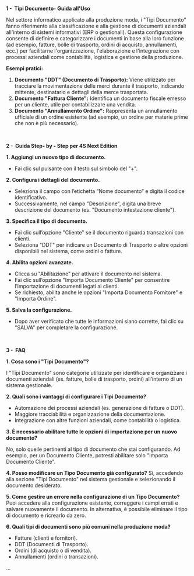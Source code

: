 **1 -  Tipi Documento- Guida all'Uso**

Nel settore informatico applicato alla produzione moda, i "Tipi Documento" fanno riferimento alla classificazione e alla gestione di documenti aziendali all'interno di sistemi informativi (ERP o gestionali). Questa configurazione consente di definire e categorizzare i documenti in base alla loro funzione (ad esempio, fatture, bolle di trasporto, ordini di acquisto, annullamenti, ecc.) per facilitarne l'organizzazione, l'elaborazione e l'integrazione con processi aziendali come contabilità, logistica e gestione della produzione.

**Esempi pratici:**

1. **Documento "DDT" (Documento di Trasporto):** Viene utilizzato per tracciare la movimentazione delle merci durante il trasporto, indicando mittente, destinatario e dettagli della merce trasportata.
2. **Documento "Fattura Cliente":** Identifica un documento fiscale emesso per un cliente, utile per contabilizzare una vendita.
3. **Documento "Annullamento Ordine":** Rappresenta un annullamento ufficiale di un ordine esistente (ad esempio, un ordine per materie prime che non è più necessario).

 

**2 -  Guida Step- by - Step per 4S Next Edition**

**1. Aggiungi un nuovo tipo di documento.**

* Fai clic sul pulsante con il testo sul simbolo del "+".

**2. Configura i dettagli del documento.**

* Seleziona il campo con l’etichetta “Nome documento” e digita il codice identificativo.
* Successivamente, nel campo "Descrizione", digita una breve descrizione del documento (es. "Documento intestazione cliente").

**3. Specifica il tipo di documento.**

* Fai clic sull’opzione "Cliente" se il documento riguarda transazioni con clienti.
* Seleziona "DDT" per indicare un Documento di Trasporto o altre opzioni disponibili nel sistema, come ordini o fatture.

**4. Abilita opzioni avanzate.**

* Clicca su "Abilitazione" per attivare il documento nel sistema.
* Fai clic sull’opzione "Importa Documento Cliente" per consentire l’importazione di documenti legati ai clienti.
* Se richiesto, abilita anche le opzioni "Importa Documento Fornitore" e "Importa Ordine".

**5. Salva la configurazione.**

* Dopo aver verificato che tutte le informazioni siano corrette, fai clic su "SALVA" per completare la configurazione.

 

**3 -  FAQ**

**1. Cosa sono i "Tipi Documento"?**

I "Tipi Documento" sono categorie utilizzate per identificare e organizzare i documenti aziendali (es. fatture, bolle di trasporto, ordini) all’interno di un sistema gestionale.

**2. Quali sono i vantaggi di configurare i Tipi Documento?**

* Automazione dei processi aziendali (es. generazione di fatture o DDT).
* Maggiore tracciabilità e organizzazione della documentazione.
* Integrazione con altre funzioni aziendali, come contabilità o logistica.

**3. È necessario abilitare tutte le opzioni di importazione per un nuovo documento?**

No, solo quelle pertinenti al tipo di documento che stai configurando. Ad esempio, per un Documento Cliente, potresti abilitare solo "Importa Documento Cliente".

**4. Posso modificare un Tipo Documento già configurato?** Sì, accedendo alla sezione "Tipi Documento" nel sistema gestionale e selezionando il documento desiderato.

**5. Come gestire un errore nella configurazione di un Tipo Documento?** Puoi accedere alla configurazione esistente, correggere i campi errati e salvare nuovamente il documento. In alternativa, è possibile eliminare il tipo di documento e ricrearlo da zero.

**6. Quali tipi di documenti sono più comuni nella produzione moda?**

* Fatture (clienti e fornitori).
* DDT (Documenti di Trasporto).
* Ordini (di acquisto o di vendita).
* Annullamenti (ordini o transazioni).

...